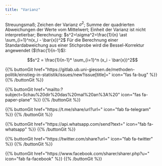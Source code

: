 ```yaml
---
title: "Varianz"
---
```

Streuungsmaß; Zeichen der Varianz $\sigma^2$; Summe der quadrierten Abweichungen der Werte vom Mittelwert; Einheit der Varianz ist nicht interpretierbar; Berechnung: $s^2=\sigma^2=\frac{1}{n} \ast \sum_{i=1}^n(x_i - \bar{x})^2$
Für die Berechnung einer Standardabweichung aus einer Stichprobe wird die Bessel-Korrektur angewendet ($\frac{1}{n-1}$):

$$s^2 = \frac{1}{n-1}* \sum_{i=1}^n (x_i - \bar{x})^2$$

{{% buttonGit href=\"https\:\/\/gitlab.ub.uni-giessen.de\/methoden-politik\/einstieg-in-statistik\/issues\/new?issue[title]=\" icon=\"fas fa-bug\" %}} {{% /buttonGit %}} 

{{% buttonGit href=\"mailto\:?subject=Schau\%20dir\%20das\%20mal\%20an\%3A\%20\" icon=\"fas fa-paper-plane\" %}} {{% /buttonGit %}}

{{% buttonGit href=\"https\:\/\/t.me\/share\/url?url=\" icon=\"fab fa-telegram\" %}} {{% /buttonGit %}}

{{% buttonGit href=\"https\:\/\/api.whatsapp.com\/send?text=\" icon=\"fab fa-whatsapp\" %}} {{% /buttonGit %}}

{{% buttonGit href=\"https\:\/\/twitter.com\/share?url=\" icon=\"fab fa-twitter\" %}} {{% /buttonGit %}}

{{% buttonGit href=\"https\:\/\/www.facebook.com\/sharer\/sharer.php?u=\" icon=\"fab fa-facebook\" %}} {{% /buttonGit %}}
